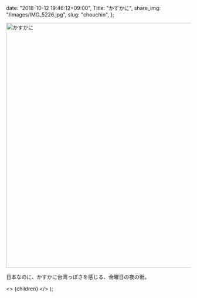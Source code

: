 
  date: "2018-10-12 19:46:12+09:00",
  Title: "かすかに",
  share_img: "/images/IMG_5226.jpg",
  slug: "chouchin",
};

<img src="/images/IMG_5226.jpg" alt="かすかに" width="1000" height="667" className="bg-gradient-to-r from-neutral-200 to-slate-200" />

日本なのに、かすかに台湾っぽさを感じる、金曜日の夜の街。

  <>
    <Head>
      <title>{meta.Title} | 異郷好実</title>
    </Head>
    <PostLayout meta={meta}>{children}</PostLayout>
  </>
);
